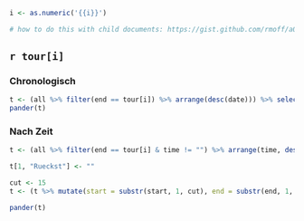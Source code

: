 ```r
i <- as.numeric('{{i}}')

# how to do this with child documents: https://gist.github.com/rmoff/a043676a2f084b81a434
```

## `r tour[i]` 

::: {.panel-tabset .nav-pills}

### Chronologisch

```r
t <- (all %>% filter(end == tour[i]) %>% arrange(desc(date))) %>% select(start, end, date, time, hm_h)
pander(t)
```

### Nach Zeit

```r
t <- (all %>% filter(end == tour[i] & time != "") %>% arrange(time, desc(date))) %>% mutate(d = 60 * (time_h - first(time_h))) %>% mutate(Rueckst = paste(floor(d), "m", round((1 - (ceiling(d) - d)) * 60), "s", sep = "")) %>% select(start, end, date, time, hm_h, Rueckst) %>% rowid_to_column("Nr")

t[1, "Rueckst"] <- ""

cut <- 15
t <- (t %>% mutate(start = substr(start, 1, cut), end = substr(end, 1, cut)))

pander(t)
```

:::